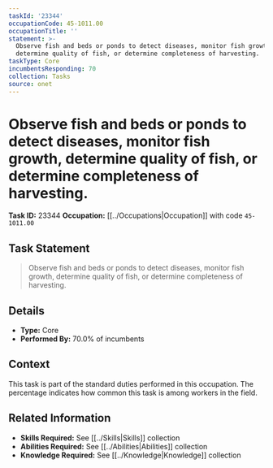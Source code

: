 ```yaml
---
taskId: '23344'
occupationCode: 45-1011.00
occupationTitle: ''
statement: >-
  Observe fish and beds or ponds to detect diseases, monitor fish growth,
  determine quality of fish, or determine completeness of harvesting.
taskType: Core
incumbentsResponding: 70
collection: Tasks
source: onet
---
```

# Observe fish and beds or ponds to detect diseases, monitor fish growth, determine quality of fish, or determine completeness of harvesting.

**Task ID:** 23344
**Occupation:** [[../Occupations|Occupation]] with code `45-1011.00`

## Task Statement

> Observe fish and beds or ponds to detect diseases, monitor fish growth, determine quality of fish, or determine completeness of harvesting.

## Details

- **Type:** Core
- **Performed By:** 70.0% of incumbents

## Context

This task is part of the standard duties performed in this occupation. The percentage indicates how common this task is among workers in the field.

## Related Information

- **Skills Required:** See [[../Skills|Skills]] collection
- **Abilities Required:** See [[../Abilities|Abilities]] collection
- **Knowledge Required:** See [[../Knowledge|Knowledge]] collection
